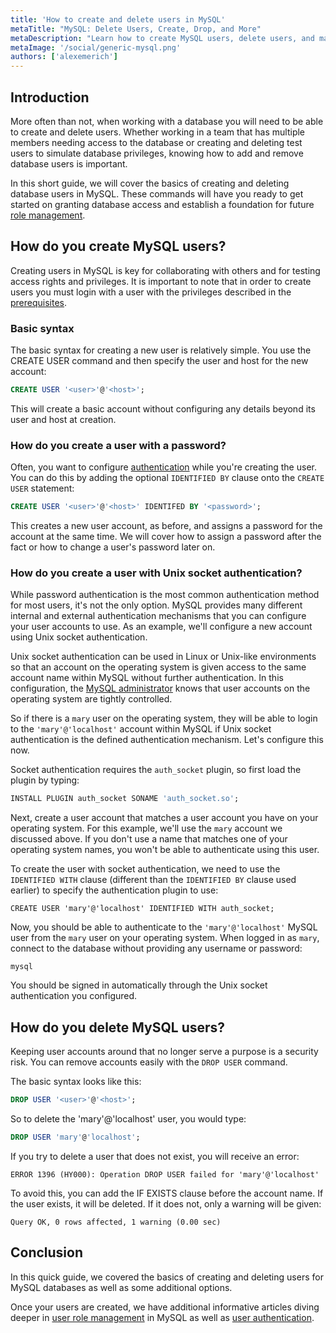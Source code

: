 ```yaml
---
title: 'How to create and delete users in MySQL'
metaTitle: "MySQL: Delete Users, Create, Drop, and More"
metaDescription: "Learn how to create MySQL users, delete users, and manage user access with this easy-to-use guide."
metaImage: '/social/generic-mysql.png'
authors: ['alexemerich']
---
```



## Introduction

More often than not, when working with a database you will need to be able to create and delete users. Whether working in a team that has multiple members needing access to the database or creating and deleting test users to simulate database privileges, knowing how to add and remove database users is important.

In this short guide, we will cover the basics of creating and deleting database users in MySQL. These commands will have you ready to get started on granting database access and establish a foundation for future [role management](/mysql/authentication-and-authorization/role-management).

## How do you create MySQL users?

Creating users in MySQL is key for collaborating with others  and for testing access rights and privileges. It is important to note that in order to create users you must login with a user with the privileges described in the [prerequisites](/mysql/authentication-and-authorization/user-management-and-authentication#prerequisites).

### Basic syntax

The basic syntax for creating a new user is relatively simple. You use the CREATE USER command and then specify the user and host for the new account:

```sql
CREATE USER '<user>'@'<host>';
```

This will create a basic account without configuring any details beyond its user and host at creation.

### How do you create a user with a password?

Often, you want to configure [authentication](/intro/database-glossary#authentication) while you're creating the user. You can do this by adding the optional `IDENTIFIED BY` clause onto the `CREATE USER` statement:

```sql
CREATE USER '<user>'@'<host>' IDENTIFED BY '<password>';
```

This creates a new user account, as before, and assigns a password for the account at the same time. We will cover how to assign a password after the fact or how to change a user's password later on.

### How do you create a user with Unix socket authentication?

While password authentication is the most common authentication method for most users, it's not the only option. MySQL provides many different internal and external authentication mechanisms that you can configure your user accounts to use. As an example, we'll configure a new account using Unix socket authentication.

Unix socket authentication can be used in Linux or Unix-like environments so that an account on the operating system is given access to the same account name within MySQL without further authentication. In this configuration, the [MySQL administrator](/intro/database-glossary#database-administrator) knows that user accounts on the operating system are tightly controlled.

So if there is a `mary` user on the operating system, they will be able to login to the `'mary'@'localhost'` account within MySQL if Unix socket authentication is the defined authentication mechanism. Let's configure this now.

Socket authentication requires the `auth_socket` plugin, so first load the plugin by typing:

```sql
INSTALL PLUGIN auth_socket SONAME 'auth_socket.so';
```

Next, create a user account that matches a user account you have on your operating system. For this example, we'll use the `mary` account we discussed above. If you don't use a name that matches one of your operating system names, you won't be able to authenticate using this user.

To create the user with socket authentication, we need to use the `IDENTIFIED WITH` clause (different than the `IDENTIFIED BY` clause used earlier) to specify the authentication plugin to use:

```
CREATE USER 'mary'@'localhost' IDENTIFIED WITH auth_socket;
```

Now, you should be able to authenticate to the `'mary'@'localhost'` MySQL user from the `mary` user on your operating system. When logged in as `mary`, connect to the database without providing any username or password:

```
mysql
```
You should be signed in automatically through the Unix socket authentication you configured.

## How do you delete MySQL users?

Keeping user accounts around that no longer serve a purpose is a security risk. You can remove accounts easily with the `DROP USER` command.

The basic syntax looks like this:

```sql
DROP USER '<user>'@'<host>';
```

So to delete the 'mary'@'localhost' user, you would type:

```sql
DROP USER 'mary'@'localhost';
```

If you try to delete a user that does not exist, you will receive an error:

```
ERROR 1396 (HY000): Operation DROP USER failed for 'mary'@'localhost'
```

To avoid this, you can add the IF EXISTS clause before the account name. If the user exists, it will be deleted. If it does not, only a warning will be given:

```
Query OK, 0 rows affected, 1 warning (0.00 sec)
```

## Conclusion

In this quick guide, we covered the basics of creating and deleting users for MySQL databases as well as some additional options. 

Once your users are created, we have additional informative articles diving deeper in [user role management](/mysql/authentication-and-authorization/role-management) in MySQL as well as [user authentication](/mysql/authentication-and-authorization/intro-to-authn-and-authz).
